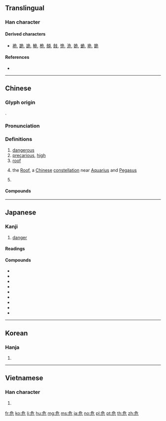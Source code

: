 ==Translingual==
{{stroke order}}

===Han character===
{{Han char|rn=26|rad=卩|as=04|sn=6|four=27212|canj=NMSU|ids=⿸厃㔾}}

====Derived characters====
* [[祪]], [[跪]], [[詭]], [[觤]], [[桅]], [[頠]], [[㩻]], [[恑]], [[洈]], [[姽]], [[蛫]], [[垝]], [[䤥]]

====References====
* {{Han ref|kx=0159.120|dkj=02849|dj=0364.010|hdz=10312.030|uh=5371|ud=21361|bh=A64D|bd=42573}}

----

==Chinese==
{{zh-forms}}

===Glyph origin===
{{Han etym}}
{{Han compound|厃|卪|c1=s|c2=s|ls=ic}}.

{{wikipedia|Roof (Chinese constellation)}}

===Pronunciation===
{{zh-pron
|m=危
|c=ngai4
|h=pfs=ngùi
|mn=gûi/hûi/ûi
|mc=y
|oc=y
|ma=
|cat=a,n,pn
}}

===Definitions===
{{zh-hanzi}}

# [[dangerous]]
# [[precarious]], [[high]]
# [[roof]]
# {{lb|zh|astronomy}} the [[Roof]], a [[Chinese]] [[constellation]] near [[Aquarius]] and [[Pegasus]]
# {{surname|lang=zh}}

====Compounds====
{{zh-der|危機:wēijī, wéijī|危宿:Wēixiù, Wéixiù|乘人之危|乘危|事危累卵|人人自危|人命危淺|人心惟危|倒懸之危|傾危|危亡|危及|危在旦夕|危坐|危城|危如累卵|危害|危局|危屋|危弱|危急|危情|危惙|危房|危於累卵|危樓|危機四伏|危機意識|危檣|危殆|危竿|危篤|危若朝露|危行|危言|危言危行|危言正色|危言聳聽|危言讜論|危邦|危險|危險分子|危險性|危險期|危險物|危難|去危就安|古巴危機|國際危機|垂危|孤危|安不忘危|安危|安必思危|居安思危|居安慮危|居高思危|岌岌可危|忘戰必危|忘戰者危|慄慄危懼|扶危|扶危定亂|扶危定傾|扶危拯溺|扶危持顛|扶危救困|扶危濟困|扶危翼傾|扶顛持危|拯危扶溺|拯溺扶危|拯溺濟危|持危扶顛|捨安就危|排危|撥亂濟危|救困扶危|整襟危坐|旦夕之危|桓殷危語|正色危言|正襟危坐|涉危履險|涉艱履危|潛在危機|濟困扶危|濟弱扶危|瀕危|病危|直言危行|知安忘危|石油危機|破家危國|累卵之危|經濟危機|能源危機|臨危|臨危下石|臨危不亂|臨危不懼|臨危不撓|臨危不顧|臨危受命|臨危履冰|臨危授命|臨危效命|臨危自悔|臨危自省|臨危自計|臨危致命|自危|艱危|處安思危|見危|見危受命|見危授命|見危致命|解危|變危為安|趁人之危|轉危為安|阽危|高而不危|齒危髮秀}}

----

==Japanese==

===Kanji===
{{ja-kanji|grade=6|rs=卩04}}

# [[danger]]

====Readings====
{{ja-readings
|goon=[[ぎ]] (gi), {{qualifier|historical}} [[ぐゐ]] (gwi)
|kanon=[[ぎ]] (gi), {{qualifier|historical}} [[ぐゐ]] (gwi)
|kanyoon=[[き]] (ki)
|kun=[[あぶない]] ([[危ない]], abunai), [[あやうい]] ([[危うい]], ayaui), [[あやぶむ]] ([[危ぶむ]], ayabumu)
}}

====Compounds====
{{der-top|Compounds}}
* {{ja-r|安危|あんき}}
* {{ja-r|危害|きがい}}
* {{ja-r|危機|きき}}
* {{ja-r|危急|ききゅう}}
* {{ja-r|危惧|きぐ}}
* {{ja-r|危険|きけん}}
* {{ja-r|危殆|きたい}}
* {{ja-r|危篤|きとく}}
* {{ja-r|危難|きなん}}
{{der-bottom}}

----

==Korean==

===Hanja===
{{ko-hanja|hangeul=위|rv=wi|mr=wi|eumhun=[[위태하다|위태할]]|ehrv=witaehal|ehmr=wit'aehal|ehy=}}

# {{defn|lang=ko|sort=卩04}}

----

==Vietnamese==

===Han character===
{{vi-hantu|[[nguy]], [[ngoay]], [[ngoe]], [[nguầy]], [[nguỳ]]|rs=卩04}}

# {{defn|lang=vi|sort=卩04}}

[[fr:危]]
[[ko:危]]
[[li:危]]
[[hu:危]]
[[mg:危]]
[[ms:危]]
[[ja:危]]
[[no:危]]
[[pl:危]]
[[pt:危]]
[[th:危]]
[[zh:危]]
